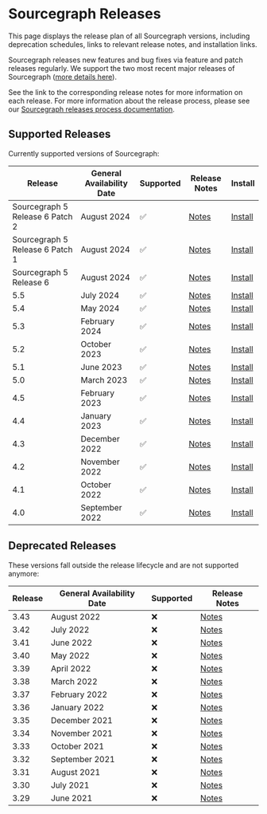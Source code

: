 # Sourcegraph Releases

<p className="subtitle">This page displays the release plan of all Sourcegraph versions, including deprecation schedules, links to relevant release notes, and installation links.</p>

Sourcegraph releases new features and bug fixes via feature and patch releases regularly. We support the two most recent major releases of Sourcegraph ([more details here](https://www.notion.so/Sourcegraph-Releases-eee2a5384b0a4555adb51b439ddde35f?pvs=21)).

See the link to the corresponding release notes for more information on each release. For more information about the release process, please see our [Sourcegraph releases process documentation](https://www.notion.so/Sourcegraph-Releases-eee2a5384b0a4555adb51b439ddde35f?pvs=21).

<LinkCards>

  <LinkCard href="https://github.com/sourcegraph/sourcegraph/releases/latest" imgSrc="https://sourcegraph.com/.assets/img/sourcegraph-mark.svg" imgAlt="Sourcegraph" title="Get the latest version of Sourcegraph" />

</LinkCards>

## Supported Releases

Currently supported versions of Sourcegraph:

| **Release**                     | **General Availability Date** | **Supported** | **Release Notes**                                        | **Install**                                                                 |
|---------------------------------|-------------------------------|---------------|----------------------------------------------------------|-----------------------------------------------------------------------------|
| Sourcegraph 5 Release 6 Patch 2 | August 2024                   | ✅             | [Notes](https://sourcegraph.com/docs/CHANGELOG#v562535)  | [Install](https://sourcegraph.com/docs/admin/deploy)|
| Sourcegraph 5 Release 6 Patch 1 | August 2024                   | ✅             | [Notes](https://sourcegraph.com/docs/CHANGELOG#v56185)   |  [Install](https://sourcegraph.com/docs/admin/deploy)                                                                           |
| Sourcegraph 5 Release 6         | August 2024                   | ✅             | [Notes](https://sourcegraph.com/docs/CHANGELOG#v560)     |             [Install](https://sourcegraph.com/docs/admin/deploy)                                                                |
| 5.5                             | July 2024                     | ✅             | [Notes](https://sourcegraph.com/docs/CHANGELOG#v553956)  |                                  [Install](https://sourcegraph.com/docs/admin/deploy)                                           |
| 5.4                             | May 2024                      | ✅             | [Notes](https://sourcegraph.com/docs/CHANGELOG#v547765)  |                                [Install](https://sourcegraph.com/docs/admin/deploy)                                             |
| 5.3                             | February 2024                 | ✅             | [Notes](https://sourcegraph.com/docs/CHANGELOG#v5312303) |                               [Install](https://sourcegraph.com/docs/admin/deploy)                                              |
| 5.2                             | October 2023                  | ✅             | [Notes](https://sourcegraph.com/docs/CHANGELOG#v527)     |                             [Install](https://sourcegraph.com/docs/admin/deploy)                                                |
| 5.1                             | June 2023                     | ✅             | [Notes](https://sourcegraph.com/docs/CHANGELOG#v519)     |             [Install](https://sourcegraph.com/docs/admin/deploy)                                                                |
| 5.0                             | March 2023                    | ✅             | [Notes](https://sourcegraph.com/docs/CHANGELOG#v506)     |                   [Install](https://sourcegraph.com/docs/admin/deploy)                                                          |
| 4.5                             | February 2023                 | ✅             | [Notes](https://sourcegraph.com/docs/CHANGELOG#v451)     |                 [Install](https://sourcegraph.com/docs/admin/deploy)                                                            |
| 4.4                             | January 2023                  | ✅             | [Notes](https://sourcegraph.com/docs/CHANGELOG#v442)     |                 [Install](https://sourcegraph.com/docs/admin/deploy)                                                            |
| 4.3                             | December 2022                 | ✅             | [Notes](https://sourcegraph.com/docs/CHANGELOG#v431)     |                   [Install](https://sourcegraph.com/docs/admin/deploy)                                                          |
| 4.2                             | November 2022                 | ✅             | [Notes](https://sourcegraph.com/docs/CHANGELOG#v421)     |                       [Install](https://sourcegraph.com/docs/admin/deploy)                                                      |
| 4.1                             | October 2022                  | ✅             | [Notes](https://sourcegraph.com/docs/CHANGELOG#v413)     |                        [Install](https://sourcegraph.com/docs/admin/deploy)                                                     |
| 4.0                             | September 2022                | ✅             | [Notes](https://sourcegraph.com/docs/CHANGELOG#v401)     |                                                                        [Install](https://sourcegraph.com/docs/admin/deploy)     |

## Deprecated Releases

These versions fall outside the release lifecycle and are not supported anymore:

| **Release** | **General Availability Date** | **Supported** | **Release Notes**                                                               |
|-------------|-------------------------------|---------------|---------------------------------------------------------------------------------|
| 3.43        | August 2022                   | ❌             | [Notes](https://github.com/sourcegraph/sourcegraph/blob/main/CHANGELOG.md#3432) |
| 3.42        | July 2022                     | ❌             | [Notes](https://github.com/sourcegraph/sourcegraph/blob/main/CHANGELOG.md#3422) |
| 3.41        | June 2022                     | ❌             | [Notes](https://github.com/sourcegraph/sourcegraph/blob/main/CHANGELOG.md#3422) |
| 3.40        | May 2022                      | ❌             | [Notes](https://github.com/sourcegraph/sourcegraph/blob/main/CHANGELOG.md#3402) |
| 3.39        | April 2022                    | ❌             | [Notes](https://github.com/sourcegraph/sourcegraph/blob/main/CHANGELOG.md#3391) |
| 3.38        | March 2022                    | ❌             | [Notes](https://github.com/sourcegraph/sourcegraph/blob/main/CHANGELOG.md#3391) |
| 3.37        | February 2022                 | ❌             | [Notes](https://github.com/sourcegraph/sourcegraph/blob/main/CHANGELOG.md#3391) |
| 3.36        | January 2022                  | ❌             | [Notes](https://github.com/sourcegraph/sourcegraph/blob/main/CHANGELOG.md#3363) |
| 3.35        | December 2021                 | ❌             | [Notes](https://github.com/sourcegraph/sourcegraph/blob/main/CHANGELOG.md#3352) |
| 3.34        | November 2021                 | ❌             | [Notes](https://github.com/sourcegraph/sourcegraph/blob/main/CHANGELOG.md#3352) |
| 3.33        | October 2021                  | ❌             | [Notes](https://github.com/sourcegraph/sourcegraph/blob/main/CHANGELOG.md#3332) |
| 3.32        | September 2021                | ❌             | [Notes](https://github.com/sourcegraph/sourcegraph/blob/main/CHANGELOG.md#3321) |
| 3.31        | August 2021                   | ❌             | [Notes](https://github.com/sourcegraph/sourcegraph/blob/main/CHANGELOG.md#3321) |
| 3.30        | July 2021                     | ❌             | [Notes](https://github.com/sourcegraph/sourcegraph/blob/main/CHANGELOG.md#3321) |
| 3.29        | June 2021                     | ❌             | [Notes](https://github.com/sourcegraph/sourcegraph/blob/main/CHANGELOG.md#3321) |
